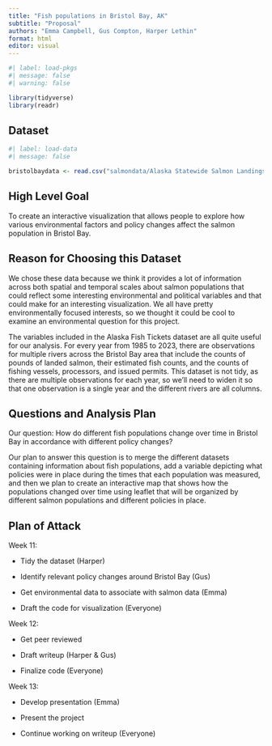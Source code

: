 ```yaml
---
title: "Fish populations in Bristol Bay, AK"
subtitle: "Proposal"
authors: "Emma Campbell, Gus Compton, Harper Lethin"
format: html
editor: visual
---
```


```r
#| label: load-pkgs
#| message: false
#| warning: false

library(tidyverse)
library(readr)
```

## Dataset

```r
#| label: load-data
#| message: false

bristolbaydata <- read.csv("salmondata/Alaska Statewide Salmon Landings by Area and Species 1985-present Fish Tickets.csv")
```

## High Level Goal

To create an interactive visualization that allows people to explore how various environmental factors and policy changes affect the salmon population in Bristol Bay.

## Reason for Choosing this Dataset

We chose these data because we think it provides a lot of information across both spatial and temporal scales about salmon populations that could reflect some interesting environmental and political variables and that could make for an interesting visualization. We all have pretty environmentally focused interests, so we thought it could be cool to examine an environmental question for this project.

The variables included in the Alaska Fish Tickets dataset are all quite useful for our analysis. For every year from 1985 to 2023, there are observations for multiple rivers across the Bristol Bay area that include the counts of pounds of landed salmon, their estimated fish counts, and the counts of fishing vessels, processors, and issued permits. This dataset is not tidy, as there are multiple observations for each year, so we'll need to widen it so that one observation is a single year and the different rivers are all columns.

## Questions and Analysis Plan

Our question: How do different fish populations change over time in Bristol Bay in accordance with different policy changes?

Our plan to answer this question is to merge the different datasets containing information about fish populations, add a variable depicting what policies were in place during the times that each population was measured, and then we plan to create an interactive map that shows how the populations changed over time using leaflet that will be organized by different salmon populations and different policies in place.

## Plan of Attack

Week 11:

-   Tidy the dataset (Harper)

-   Identify relevant policy changes around Bristol Bay (Gus)

-   Get environmental data to associate with salmon data (Emma)

-   Draft the code for visualization (Everyone)

Week 12:

-   Get peer reviewed

-   Draft writeup (Harper & Gus)

-   Finalize code (Everyone)

Week 13:

-   Develop presentation (Emma)

-   Present the project

-   Continue working on writeup (Everyone)
